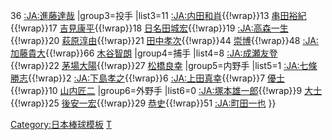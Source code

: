 {{Navbox
|name =富山雷鳥棒球隊
|state = <includeonly>collapsed</includeonly>
|title = [[:JA:富山雷鳥棒球隊|<span style="color:#fff">富山雷鳥棒球隊</span>]] 2010
|groupstyle = background:#ffff33; color:#000;
|titlestyle = background:#008837; color:#fff;
|group1=監督
|list1=88 [[横田久則]]
|group2=教練
|list2={{nowrap begin}}41 [[:JA:小牧雄一]]{{!wrap}}36 [[:JA:進藤達哉]]{{nowrap end}}
|group3=投手
|list3={{nowrap begin}}11 [[:JA:内田和肖]]{{!wrap}}13 [[串田裕紀]]{{!wrap}}17 [[吉見康平]]{{!wrap}}18 [[日名田城宏]]{{!wrap}}19 [[:JA:高森一生]]{{!wrap}}20 [[萩原淳由]]{{!wrap}}21 [[田中孝次]]{{!wrap}}44 [[:JA:田中崇博|崇博]]{{!wrap}}48 [[:JA:加藤貴大]]{{!wrap}}66 [[木谷智朗]]{{nowrap end}}
|group4=捕手
|list4={{nowrap begin}}8 [[:JA:成瀬友登]]{{!wrap}}22 [[茅場大陽]]{{!wrap}}27 [[松橋良幸]]{{nowrap end}}
|group5=内野手
|list5={{nowrap begin}}1 [[:JA:七條勝志]]{{!wrap}}2 [[:JA:下島孝之]]{{!wrap}}6 [[:JA:上田真幸]]{{!wrap}}7 [[優士]]{{!wrap}}10 [[山内匠二]]{{nowrap end}}
|group6=外野手
|list6={{nowrap begin}}0 [[:JA:塚本雄一郎]]{{!wrap}}9 [[大士]]{{!wrap}}25 [[後安一宏]]{{!wrap}}29 [[恭史]]{{!wrap}}51 [[:JA:町田一也]]{{nowrap end}}
}}
<noinclude>
{{DEFAULTSORT:とやまさんたはす}}
[[Category:日本棒球模板]] 
[[Category:富山雷鳥棒球隊球員|T]]
</noinclude>
